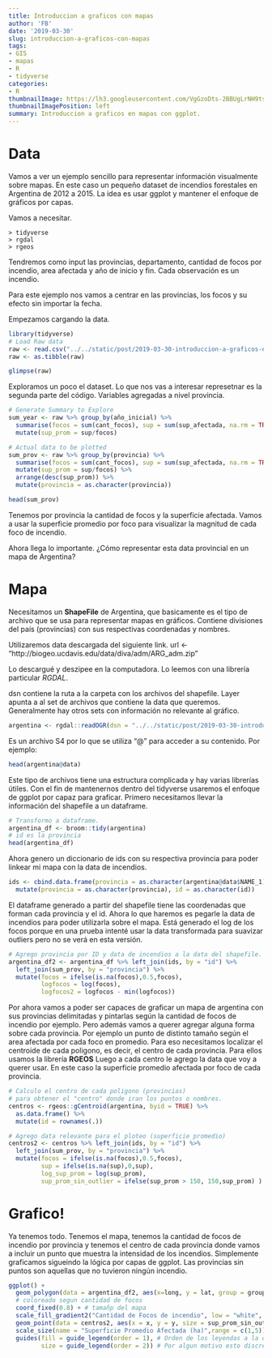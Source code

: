 ---
title: Introduccion a graficos con mapas
author: 'FB'
date: '2019-03-30'
slug: introduccion-a-graficos-con-mapas
tags:
- GIS
- mapas
- R
- tidyverse
categories: 
- R
thumbnailImage: https://lh3.googleusercontent.com/VgGzoDts-2BBUgLrNH9tsnMvt23QHKhK0IBimzLr6BpFCHIs7siXVuRCbso953Tpi6n_4pWIgdpqKi0qqQ=w258-h195-rw
thumbnailImagePosition: left
summary: Introduccion a graficos en mapas con ggplot.
---


# Data

Vamos a ver un ejemplo sencillo para representar información visualmente sobre mapas. En este caso un pequeño dataset de incendios forestales en Argentina de 2012 a 2015. La idea es usar ggplot y mantener el enfoque de gráficos por capas.

Vamos a necesitar.

```
> tidyverse
> rgdal
> rgeos
```
Tendremos como input las provincias, departamento, cantidad de focos por incendio, area afectada y año de inicio y fin.
Cada observación es un incendio.

Para este ejemplo nos vamos a centrar en las provincias, los focos y su efecto sin importar la fecha.

Empezamos cargando la data.

```{r message=FALSE}
library(tidyverse)
# Load Raw data
raw <- read.csv("../../static/post/2019-03-30-introduccion-a-graficos-en-mapas/focosincendio.csv", sep = ";")
raw <- as.tibble(raw)
```

```{r}
glimpse(raw)
```


Exploramos un poco el dataset. Lo que nos vas a interesar represetnar es la segunda parte del código. Variables agregadas a nivel provincia.

```{r}
# Generate Summary to Explore
sum_year <- raw %>% group_by(año_inicial) %>%
  summarise(focos = sum(cant_focos), sup = sum(sup_afectada, na.rm = TRUE)) %>%
  mutate(sup_prom = sup/focos)

# Actual data to be plotted
sum_prov <- raw %>% group_by(provincia) %>%
  summarise(focos = sum(cant_focos), sup = sum(sup_afectada, na.rm = TRUE)) %>%
  mutate(sup_prom = sup/focos) %>%
  arrange(desc(sup_prom)) %>%
  mutate(provincia = as.character(provincia))

head(sum_prov)
```

Tenemos por provincia la cantidad de focos y la superficie  afectada. Vamos a usar la superficie promedio por foco para visualizar la magnitud de cada foco de incendio.

Ahora llega lo importante. ¿Cómo representar esta data provincial en un mapa de Argentina?

# Mapa

Necesitamos un **ShapeFile** de Argentina, que basicamente es el tipo de archivo que se usa para representar mapas en gráficos. Contiene divisiones del país (provincias) con sus respectivas coordenadas y nombres.

Utilizaremos data descargada del siguiente link.
url <- "http://biogeo.ucdavis.edu/data/diva/adm/ARG_adm.zip"

Lo descargué y deszipee en la computadora. Lo leemos con una librería particular *RGDAL*.

dsn contiene la ruta a la carpeta con los archivos del shapefile.
Layer apunta a al set de archivos que contiene la data que queremos. Generalmente hay otros sets con información no relevante al gráfico.

```{r}
argentina <- rgdal::readOGR(dsn = "../../static/post/2019-03-30-introduccion-a-graficos-en-mapas/ARG_adm", layer = "ARG_adm1", use_iconv=TRUE, encoding='UTF-8')
```

Es un archivo S4 por lo que se utiliza "@" para acceder a su contenido. Por ejemplo:

```{r}
head(argentina@data)
```

Este tipo de archivos tiene una estructura complicada y hay varias librerías útiles. Con el fin de mantenernos dentro del tidyverse usaremos el enfoque de ggplot por capaz para graficar.
Primero necesitamos llevar la información del shapefile a un dataframe.

```{r warning=FALSE}
# Transformo a dataframe.
argentina_df <- broom::tidy(argentina)
# id es la provincia
head(argentina_df)
```

Ahora genero un diccionario de ids con su respectiva provincia para poder linkear mi mapa con la data de incendios.

```{r}
ids <- cbind.data.frame(provincia = as.character(argentina@data$NAME_1), id = as.character(rownames(argentina@data))) %>%
  mutate(provincia = as.character(provincia), id = as.character(id))
```

El dataframe generado a partir del shapefile tiene las coordenadas que forman cada provincia y el id. Ahora lo que haremos es pegarle la data de incendios para poder utilizarla sobre el mapa.
Está generado el log de los focos porque en una prueba intenté usar la data transformada para suavizar outliers pero no se verá en esta versión.

```{r}
# Agrego provincia por ID y data de incendios a la data del shapefile.
argentina_df2 <- argentina_df %>% left_join(ids, by = "id") %>%
  left_join(sum_prov, by = "provincia") %>%
  mutate(focos = ifelse(is.na(focos),0.5,focos),
         logfocos = log(focos), 
         logfocos2 = logfocos - min(logfocos))

```

Por ahora vamos a poder ser capaces de graficar un mapa de argentina con sus provincias delimitadas y pintarlas según la cantidad de focos de incendio por ejemplo. Pero además vamos a querer agregar alguna forma sobre cada provincia. Por ejemplo un punto de distinto tamaño según el area afectada por cada foco en promedio. Para eso necesitamos localizar el centroide de cada poligono, es decir, el centro de cada provincia.
Para ellos usamos la librería **RGEOS**
Luego a cada centro le agrego la data que voy a querer usar. En este caso la superficie promedio afectada por foco de cada provincia.

```{r}
# Calculo el centro de cada poligono (provincias)
# para obtener el "centro" donde iran los puntos o nombres.
centros <- rgeos::gCentroid(argentina, byid = TRUE) %>%
  as.data.frame() %>%
  mutate(id = rownames(.))

# Agrego data relevante para el ploteo (superficie promedio)
centros2 <- centros %>% left_join(ids, by = "id") %>%
  left_join(sum_prov, by = "provincia") %>%
  mutate(focos = ifelse(is.na(focos),0.5,focos),
         sup = ifelse(is.na(sup),0,sup),
         log_sup_prom = log(sup_prom),
         sup_prom_sin_outlier = ifelse(sup_prom > 150, 150,sup_prom) ) # esto es para suavizar el outlier. Buscar otro enfoque.

```

# Grafico!

Ya tenemos todo. Tenemos el mapa, tenemos la cantidad de focos de incendio por provincia y tenemos el centro de cada provincia donde vamos a incluir un punto que muestra la intensidad de los incendios.
Simplemente graficamos sigueindo la lógica por capas de ggplot.
Las provincias sin puntos son aquellas que no tuvieron ningún incendio.

```{r warning=FALSE}
ggplot() +
  geom_polygon(data = argentina_df2, aes(x=long, y = lat, group = group,  fill = focos), color = "white") + # mapa de argentina
  # coloreado segun cantidad de focos
  coord_fixed(0.8) + # tamañp del mapa
  scale_fill_gradient2("Cantidad de Focos de incendio", low = "white", mid = "lightgreen", high = "darkred") + # escala de colores para focos
  geom_point(data = centros2, aes(x = x, y = y, size = sup_prom_sin_outlier)) + # puntos por provincia con superficie promedio
  scale_size(name = "Superficie Promedio Afectada (ha)",range = c(1,5)) + # escala de los puntos
  guides(fill = guide_legend(order = 1), # Orden de los leyendas a la derecha.
         size = guide_legend(order = 2)) # Por algun motivo esto discretizo la leyenda de focos

```






